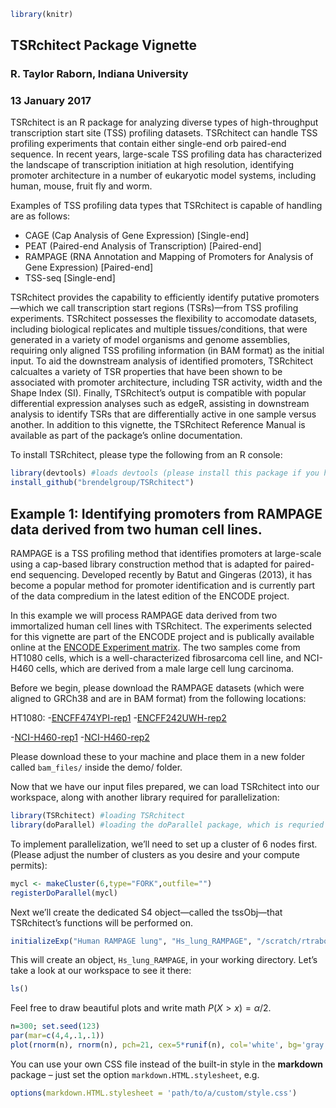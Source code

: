 <!--
vignette: >
    %\VignetteEngine{knitr::rmarkdown}
    %\VignetteIndexEntry{TSRchitect}
    %\VignettePackage{TSRchitect}
    %\VignetteIndexExtry{TSRchitect}
    \usepackage[utf8]{inputenc}
-->
```r
library(knitr)
```

## TSRchitect Package Vignette

### R. Taylor Raborn, Indiana University

### 13 January 2017

TSRchitect is an R package for analyzing diverse types of high-throughput transcription start site (TSS) profiling datasets. TSRchitect can handle TSS profiling experiments that contain either single-end orb paired-end sequence. In recent years, large-scale TSS profiling data has characterized the landscape of transcription initiation at high resolution, identifying promoter architecture in a number of eukaryotic model systems, including human, mouse, fruit fly and worm.

Examples of TSS profiling data types that TSRchitect is capable of handling are as follows:

- CAGE (Cap Analysis of Gene Expression) [Single-end]
- PEAT (Paired-end Analysis of Transcription) [Paired-end]
- RAMPAGE (RNA Annotation and Mapping of Promoters for Analysis of Gene Expression) [Paired-end]
- TSS-seq [Single-end]

TSRchitect provides the capability to efficiently identify putative promoters---which we call transcription start regions (TSRs)---from TSS profiling experiments. TSRchitect possesses the flexibility to accomodate datasets, including biological replicates and multiple tissues/conditions, that were generated in a variety of model organisms and genome assemblies, requiring only aligned TSS profiling information (in BAM format) as the initial input. To aid the downstream analysis of identified promoters, TSRchitect calcualtes a variety of TSR properties that have been shown to be associated with promoter architecture, including TSR activity, width and the Shape Index (SI). Finally, TSRchitect's output is compatible with popular differential expression analyses such as edgeR, assisting in downstream analysis to identify TSRs that are differentially active in one sample versus another. In addition to this vignette, the TSRchitect Reference Manual is available as part of the package's online documentation.

To install TSRchitect, please type the following from an R console:

```r
library(devtools) #loads devtools (please install this package if you haven't already done so)
install_github("brendelgroup/TSRchitect")
```

## Example 1: Identifying promoters from RAMPAGE data derived from two human cell lines.

RAMPAGE is a TSS profiling method that identifies promoters at large-scale using a cap-based library construction method that is adapted for paired-end sequencing. Developed recently by Batut and Gingeras (2013), it has become a popular method for promoter identification and is currently part of the data compredium in the latest edition of the ENCODE project.

In this example we will process RAMPAGE data derived from two immortalized human cell lines with TSRchitect. The experiments selected for this vignette are part of the ENCODE project and is publically available online at the [ENCODE Experiment matrix](https://www.encodeproject.org/matrix/?type=Experiment). The two samples come from HT1080 cells, which is a well-characterized fibrosarcoma cell line, and NCI-H460 cells, which are derived from a male large cell lung carcinoma. 


Before we begin, please download the RAMPAGE datasets (which were aligned to GRCh38 and are in BAM format) from the following locations:

HT1080:
-[ENCFF474YPI-rep1](https://www.encodeproject.org/files/ENCFF474YPI/@@download/ENCFF474YPI.bam)
-[ENCFF242UWH-rep2](https://www.encodeproject.org/files/ENCFF242UWH/@@download/ENCFF242UWH.bam)

-[NCI-H460-rep1](https://www.encodeproject.org/files/ENCFF214GWH/@@download/ENCFF214GWH.bam)
-[NCI-H460-rep2](https://www.encodeproject.org/files/ENCFF265SGZ/@@download/ENCFF265SGZ.bam)

Please download these to your machine and place them in a new folder called ```bam_files/``` inside the demo/ folder.

Now that we have our input files prepared, we can load TSRchitect into our workspace, along with another library required for parallelization:

```r
library(TSRchitect) #loading TSRchitect
library(doParallel) #loading the doParallel package, which is requried for parallel processing
```

To implement parallelization, we'll need to set up a cluster of 6 nodes first. (Please adjust the number of clusters as you desire and your compute permits):

```r
mycl <- makeCluster(6,type="FORK",outfile="")
registerDoParallel(mycl)
```

Next we'll create the dedicated S4 object---called the tssObj---that TSRchitect's functions will be performed on.

```r
initializeExp("Human RAMPAGE lung", "Hs_lung_RAMPAGE", "/scratch/rtraborn/RAMPAGE_ENCODE/vignette_files", isPairedEnd=TRUE) 
```

This will create an object, `Hs_lung_RAMPAGE`, in your working directory. Let's take a look at our workspace to see it there:

```r
ls()
```


Feel free to draw beautiful plots and write math $P(X>x)=\alpha/2$.

```r
n=300; set.seed(123)
par(mar=c(4,4,.1,.1))
plot(rnorm(n), rnorm(n), pch=21, cex=5*runif(n), col='white', bg='gray')
```

You can use your own CSS file instead of the built-in style in the **markdown** package -- just set the option `markdown.HTML.stylesheet`, e.g.

```r
options(markdown.HTML.stylesheet = 'path/to/a/custom/style.css')
```
